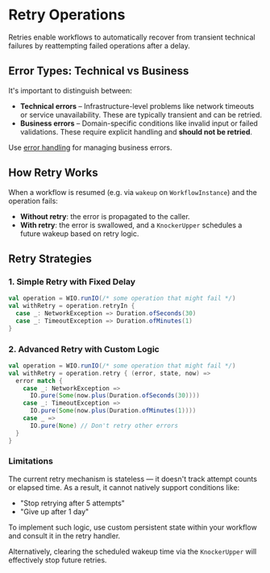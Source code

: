 # Retry Operations

Retries enable workflows to automatically recover from transient technical failures by reattempting failed operations after a delay.

## Error Types: Technical vs Business

It's important to distinguish between:

- **Technical errors** – Infrastructure-level problems like network timeouts or service unavailability. These are typically transient and can be retried.
- **Business errors** – Domain-specific conditions like invalid input or failed validations. These require explicit handling and **should not be retried**.

Use [error handling](/docs/operations/handle-errors) for managing business errors.

## How Retry Works

When a workflow is resumed (e.g. via `wakeup` on `WorkflowInstance`) and the operation fails:

- **Without retry**: the error is propagated to the caller.
- **With retry**: the error is swallowed, and a `KnockerUpper` schedules a future wakeup based on retry logic.

## Retry Strategies

### 1. Simple Retry with Fixed Delay

```scala 3
val operation = WIO.runIO(/* some operation that might fail */)
val withRetry = operation.retryIn {
  case _: NetworkException => Duration.ofSeconds(30)
  case _: TimeoutException => Duration.ofMinutes(1)
}
```

### 2. Advanced Retry with Custom Logic

```scala 3
val operation = WIO.runIO(/* some operation that might fail */)
val withRetry = operation.retry { (error, state, now) =>
  error match {
    case _: NetworkException =>
      IO.pure(Some(now.plus(Duration.ofSeconds(30))))
    case _: TimeoutException =>
      IO.pure(Some(now.plus(Duration.ofMinutes(1))))
    case _ =>
      IO.pure(None) // Don't retry other errors
  }
}

```

### Limitations

The current retry mechanism is stateless — it doesn't track attempt counts or elapsed time. As a result, it cannot natively support conditions like:

- "Stop retrying after 5 attempts"
- "Give up after 1 day"

To implement such logic, use custom persistent state within your workflow and consult it in the retry handler.

Alternatively, clearing the scheduled wakeup time via the `KnockerUpper` will effectively stop future retries.